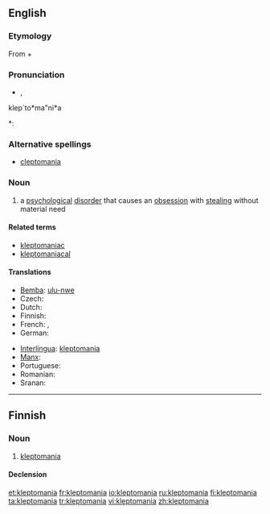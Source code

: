 ==English==

===Etymology===
From {{etyl|grc|en}} {{term|κλέπτω||I steal|tr=kleptō|lang=grc|sc=polytonic}} + {{term|-mania|lang=en}}

===Pronunciation===
* {{IPA|/ˌklɛptəˈmeɪniə/|/-ˈmeɪnjə/}}, {{SAMPA|/%klEpt@"meIni@/|/-"meInj@/}}
klep`to*ma"ni*a
*: {{rhymes|eɪniə}}

===Alternative spellings===
* [[cleptomania]]

===Noun===
{{en-noun|-}}

# {{psychology}} a [[psychological]] [[disorder]] that causes an [[obsession]] with [[steal]]ing without material need

====Related terms====
* [[kleptomaniac]]
* [[kleptomaniacal]]

====Translations====
{{trans-top|proclivity to steal}}
* [[Bemba]]: [[ulu-nwe]]
* Czech: {{t|cs|kleptomanie|f}}
* Dutch: {{t+|nl|kleptomanie|f}}
* Finnish: {{t+|fi|kleptomania}}
* French: {{t+|fr|cleptomanie}}, {{t+|fr|kleptomanie|f}}
* German: {{t+|de|Kleptomanie|f}}
{{trans-mid}}
* [[Interlingua]]: [[#Interlingua|kleptomania]]
* [[Manx]]: {{t-|gv|geidvian|xs=Manx}}
* Portuguese: {{t+|pt|cleptomania|f}}
* Romanian: {{t-|ro|cleptomanie|f}}
* Sranan: {{tø|srn|fufurubakru}}
{{trans-bottom}}

----

==Finnish==

===Noun===
{{infl|fi|noun}}

# [[#English|kleptomania]]

====Declension====
{{fi-decl-kulkija|kleptomani}}

[[et:kleptomania]]
[[fr:kleptomania]]
[[io:kleptomania]]
[[ru:kleptomania]]
[[fi:kleptomania]]
[[ta:kleptomania]]
[[tr:kleptomania]]
[[vi:kleptomania]]
[[zh:kleptomania]]
